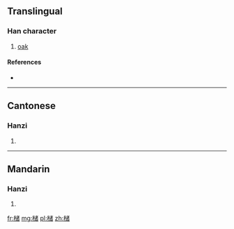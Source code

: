 {{also|櫧}}
==Translingual==

===Han character===
{{Han char|rn=75|rad=木|as=10|sn=14|four=|canj=木戈女日 (DIVA)}}

# [[oak]]

====References====
* {{Han ref|kx=0551.181|hdz=21270.100|uh=69E0|ud=27104}}

----

==Cantonese==

===Hanzi===
{{yue-hanzi|jyut=|y=jyu1|tra=櫧}}

# {{defn|lang=yue|sort=木10}}

----

==Mandarin==

===Hanzi===
{{cmn-hanzi|tra=櫧|pin=[[qī]] ([[qi1]]), [[sè]] ([[se4]]), [[zhū]] ([[zhu1]])|wg=ch'i<sup>1</sup>, se<sup>4</sup>, chu<sup>1</sup>}}

# {{defn|lang=cmn|sort=木10}}

[[fr:槠]]
[[mg:槠]]
[[pl:槠]]
[[zh:槠]]